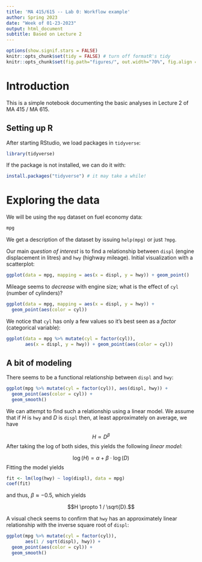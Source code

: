 ```yaml
---
title: 'MA 415/615 -- Lab 0: Workflow example'
author: Spring 2023
date: "Week of 01-23-2023"
output: html_document
subtitle: Based on Lecture 2
---
```


```r
options(show.signif.stars = FALSE)
knitr::opts_chunk$set(tidy = FALSE) # turn off formatR's tidy
knitr::opts_chunk$set(fig.path="figures/", out.width="70%", fig.align = "center")
```

# Introduction

This is a simple notebook documenting the basic analyses in Lecture 2 of MA 415 / MA 615.


## Setting up R

After starting RStudio, we load packages in `tidyverse`:

```r
library(tidyverse)
```

If the package is not installed, we can do it with:

```r
install.packages("tidyverse") # it may take a while!
```

# Exploring the data

We will be using the `mpg` dataset on fuel economy data:

```r
mpg
```

We get a description of the dataset by issuing `help(mpg)` or just `?mpg`.

Our main *question of interest* is to find a relationship between `displ` (engine displacement in litres) and `hwy` (highway mileage). Initial visualization with a scatterplot:

```r
ggplot(data = mpg, mapping = aes(x = displ, y = hwy)) + geom_point()
```

Mileage seems to *decrease* with engine size; what is the effect of `cyl` (number of cylinders)?

```r
ggplot(data = mpg, mapping = aes(x = displ, y = hwy)) +
  geom_point(aes(color = cyl))
```

We notice that `cyl` has only a few values so it's best seen as a *factor* (categorical variable):

```r
ggplot(data = mpg %>% mutate(cyl = factor(cyl)),
       aes(x = displ, y = hwy)) + geom_point(aes(color = cyl))
```


## A bit of modeling

There seems to be a functional relationship between `displ` and `hwy`:

```r
ggplot(mpg %>% mutate(cyl = factor(cyl)), aes(displ, hwy)) +
  geom_point(aes(color = cyl)) +
  geom_smooth()
```

We can attempt to find such a relationship using a linear model. We assume that if $H$ is `hwy` and $D$ is `displ` then, at least approximately on average, we have 

$$H \propto D^{\beta}$$ 
After taking the log of both sides, this yields the following *linear model*:

$$\log(H) = \alpha + \beta \cdot \log(D)$$
Fitting the model yields

```r
fit <- lm(log(hwy) ~ log(displ), data = mpg) 
coef(fit)
```
and thus, $\beta \approx -0.5$, which yields

$$H \propto 1 / \sqrt{D}.$$

A visual check seems to confirm that `hwy` has an approximately linear relationship with the inverse square root of `displ`:

```r
ggplot(mpg %>% mutate(cyl = factor(cyl)),
       aes(1 / sqrt(displ), hwy)) +
  geom_point(aes(color = cyl)) +
  geom_smooth()
```
